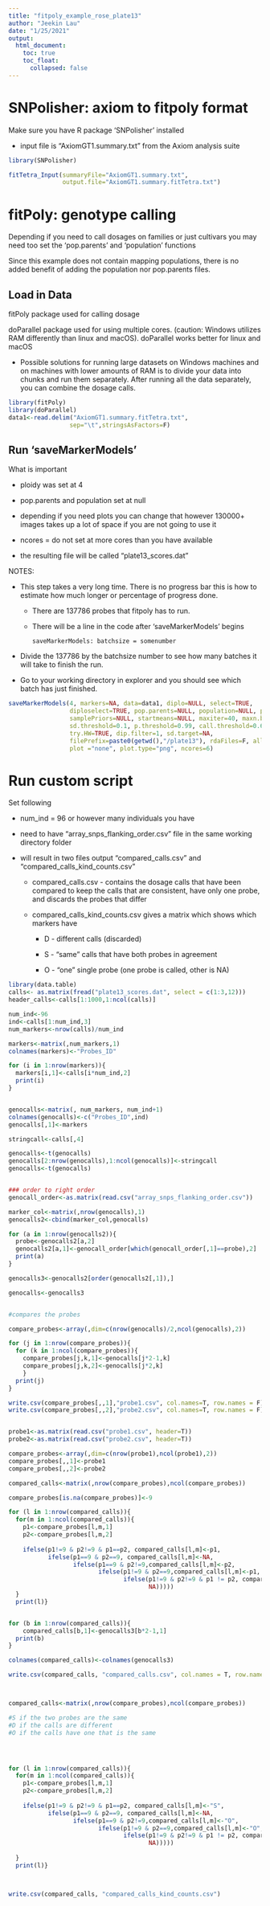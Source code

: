 ```yaml
---
title: "fitpoly_example_rose_plate13"
author: "Jeekin Lau"
date: "1/25/2021"
output: 
  html_document: 
    toc: true
    toc_float: 
      collapsed: false
---
```


# SNPolisher: axiom to fitpoly format

Make sure you have R package 'SNPolisher' installed

-   input file is "AxiomGT1.summary.txt" from the Axiom analysis suite

```r
library(SNPolisher)

fitTetra_Input(summaryFile="AxiomGT1.summary.txt",
               output.file="AxiomGT1.summary.fitTetra.txt")
```

# fitPoly: genotype calling

Depending if you need to call dosages on families or just cultivars you may need too set the 'pop.parents' and 'population' functions

Since this example does not contain mapping populations, there is no added benefit of adding the population nor pop.parents files.

## Load in Data

fitPoly package used for calling dosage

doParallel package used for using multiple cores. (caution: Windows utilizes RAM differently than linux and macOS). doParallel works better for linux and macOS

-   Possible solutions for running large datasets on Windows machines and on machines with lower amounts of RAM is to divide your data into chunks and run them separately. After running all the data separately, you can combine the dosage calls.

```r
library(fitPoly)
library(doParallel)
data1<-read.delim("AxiomGT1.summary.fitTetra.txt",
                 sep="\t",stringsAsFactors=F)
```

## Run 'saveMarkerModels'

What is important

-   ploidy was set at 4

-   pop.parents and population set at null

-   depending if you need plots you can change that however 130000+ images takes up a lot of space if you are not going to use it

-   ncores = do not set at more cores than you have available

-   the resulting file will be called "plate13_scores.dat"

NOTES:

-   This step takes a very long time. There is no progress bar this is how to estimate how much longer or percentage of progress done.

    -   There are 137786 probes that fitpoly has to run.

    -   There will be a line in the code after 'saveMarkerModels' begins

            saveMarkerModels: batchsize = somenumber

```{=html}
<!-- -->
```
-   Divide the 137786 by the batchsize number to see how many batches it will take to finish the run.

-   Go to your working directory in explorer and you should see which batch has just finished.

```r
saveMarkerModels(4, markers=NA, data=data1, diplo=NULL, select=TRUE,
                 diploselect=TRUE, pop.parents=NULL, population=NULL, parentalPriors=NULL,
                 samplePriors=NULL, startmeans=NULL, maxiter=40, maxn.bin=200, nbin=200,
                 sd.threshold=0.1, p.threshold=0.99, call.threshold=0.6, peak.threshold=0.85,
                 try.HW=TRUE, dip.filter=1, sd.target=NA,
                 filePrefix=paste0(getwd(),"/plate13"), rdaFiles=F, allModelsFile=T,
                 plot ="none", plot.type="png", ncores=6)
```

# Run custom script

Set following

-   num_ind = 96 or however many individuals you have

-   need to have "array_snps_flanking_order.csv" file in the same working directory folder

-   will result in two files output "compared_calls.csv" and "compared_calls_kind_counts.csv"

    -   compared_calls.csv - contains the dosage calls that have been compared to keep the calls that are consistent, have only one probe, and discards the probes that differ

    -   compared_calls_kind_counts.csv gives a matrix which shows which markers have

        -   D - different calls (discarded)

        -   S - "same" calls that have both probes in agreement

        -   O - "one" single probe (one probe is called, other is NA)

```r
library(data.table)
calls<- as.matrix(fread("plate13_scores.dat", select = c(1:3,12)))
header_calls<-calls[1:1000,1:ncol(calls)]

num_ind<-96
ind<-calls[1:num_ind,3]
num_markers<-nrow(calls)/num_ind

markers<-matrix(,num_markers,1)
colnames(markers)<-"Probes_ID"

for (i in 1:nrow(markers)){
  markers[i,1]<-calls[i*num_ind,2]
  print(i)
}


genocalls<-matrix(, num_markers, num_ind+1)
colnames(genocalls)<-c("Probes_ID",ind)
genocalls[,1]<-markers

stringcall<-calls[,4]

genocalls<-t(genocalls)
genocalls[2:nrow(genocalls),1:ncol(genocalls)]<-stringcall
genocalls<-t(genocalls)


### order to right order
genocall_order<-as.matrix(read.csv("array_snps_flanking_order.csv"))

marker_col<-matrix(,nrow(genocalls),1)
genocalls2<-cbind(marker_col,genocalls)

for (a in 1:nrow(genocalls2)){
  probe<-genocalls2[a,2]
  genocalls2[a,1]<-genocall_order[which(genocall_order[,1]==probe),2]
  print(a)
}

genocalls3<-genocalls2[order(genocalls2[,1]),]

genocalls<-genocalls3


#compares the probes

compare_probes<-array(,dim=c(nrow(genocalls)/2,ncol(genocalls),2))

for (j in 1:nrow(compare_probes)){
  for (k in 1:ncol(compare_probes)){
    compare_probes[j,k,1]<-genocalls[j*2-1,k]
    compare_probes[j,k,2]<-genocalls[j*2,k]
    } 
  print(j)
}

write.csv(compare_probes[,,1],"probe1.csv", col.names=T, row.names = F)
write.csv(compare_probes[,,2],"probe2.csv", col.names=T, row.names = F)


probe1<-as.matrix(read.csv("probe1.csv", header=T))
probe2<-as.matrix(read.csv("probe2.csv", header=T))

compare_probes<-array(,dim=c(nrow(probe1),ncol(probe1),2))
compare_probes[,,1]<-probe1
compare_probes[,,2]<-probe2

compared_calls<-matrix(,nrow(compare_probes),ncol(compare_probes))

compare_probes[is.na(compare_probes)]<-9

for (l in 1:nrow(compared_calls)){
  for(m in 1:ncol(compared_calls)){
    p1<-compare_probes[l,m,1]
    p2<-compare_probes[l,m,2]
    
    ifelse(p1!=9 & p2!=9 & p1==p2, compared_calls[l,m]<-p1,
           ifelse(p1==9 & p2==9, compared_calls[l,m]<-NA,       
                  ifelse(p1==9 & p2!=9,compared_calls[l,m]<-p2,       
                         ifelse(p1!=9 & p2==9,compared_calls[l,m]<-p1,              
                                ifelse(p1!=9 & p2!=9 & p1 != p2, compared_calls[l,m]<-NA,                       
                                       NA)))))   
  } 
  print(l)}


for (b in 1:nrow(compared_calls)){
    compared_calls[b,1]<-genocalls3[b*2-1,1]
  print(b)
}

colnames(compared_calls)<-colnames(genocalls3)

write.csv(compared_calls, "compared_calls.csv", col.names = T, row.names = F)



compared_calls<-matrix(,nrow(compare_probes),ncol(compare_probes))

#S if the two probes are the same
#D if the calls are different
#O if the calls have one that is the same




for (l in 1:nrow(compared_calls)){
  for(m in 1:ncol(compared_calls)){
    p1<-compare_probes[l,m,1]
    p2<-compare_probes[l,m,2]
    
    ifelse(p1!=9 & p2!=9 & p1==p2, compared_calls[l,m]<-"S",
           ifelse(p1==9 & p2==9, compared_calls[l,m]<-NA,       
                  ifelse(p1==9 & p2!=9,compared_calls[l,m]<-"O",       
                         ifelse(p1!=9 & p2==9,compared_calls[l,m]<-"O",              
                                ifelse(p1!=9 & p2!=9 & p1 != p2, compared_calls[l,m]<-"D",                       
                                       NA)))))            
    
  } 
  print(l)}



write.csv(compared_calls, "compared_calls_kind_counts.csv")
```
